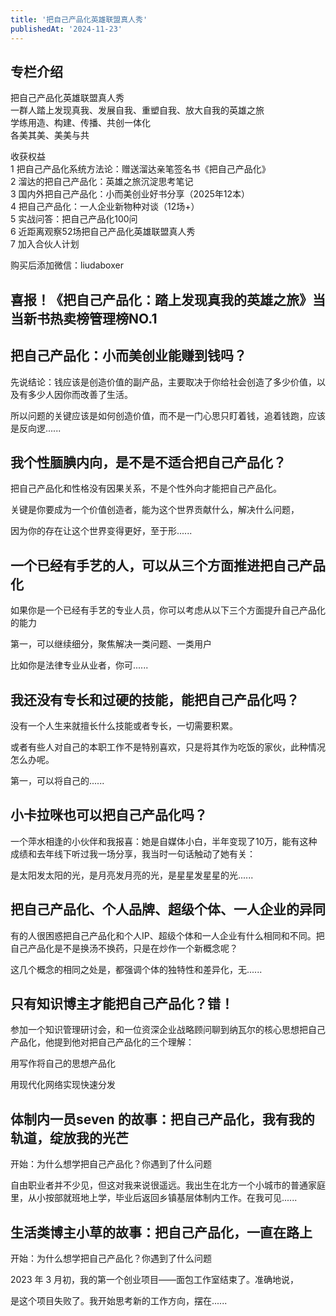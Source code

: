 ```yaml
---
title: '把自己产品化英雄联盟真人秀'
publishedAt: '2024-11-23'
---
```


## 专栏介绍

把自己产品化英雄联盟真人秀  
一群人踏上发现真我、发展自我、重塑自我、放大自我的英雄之旅  
学练用造、构建、传播、共创一体化  
各美其美、美美与共  
  
收获权益  
1 把自己产品化系统方法论：赠送溜达亲笔签名书《把自己产品化》  
2 溜达的把自己产品化：英雄之旅沉淀思考笔记  
3 国内外把自己产品化：小而美创业好书分享（2025年12本）  
4 把自己产品化：一人企业新物种对谈（12场+）  
5 实战问答：把自己产品化100问  
6 近距离观察52场把自己产品化英雄联盟真人秀  
7 加入合伙人计划  
  
购买后添加微信：liudaboxer

## 喜报！《把自己产品化：踏上发现真我的英雄之旅》当当新书热卖榜管理榜NO.1
## 把自己产品化：小而美创业能赚到钱吗？
先说结论：钱应该是创造价值的副产品，主要取决于你给社会创造了多少价值，以及有多少人因你而改善了生活。

所以问题的关键应该是如何创造价值，而不是一门心思只盯着钱，追着钱跑，应该是反向逻......

## 我个性腼腆内向，是不是不适合把自己产品化？
把自己产品化和性格没有因果关系，不是个性外向才能把自己产品化。

关键是你要成为一个价值创造者，能为这个世界贡献什么，解决什么问题，

因为你的存在让这个世界变得更好，至于形......

## 一个已经有手艺的人，可以从三个方面推进把自己产品化
如果你是一个已经有手艺的专业人员，你可以考虑从以下三个方面提升自己产品化的能力

第一，可以继续细分，聚焦解决一类问题、一类用户

比如你是法律专业从业者，你可......

## 我还没有专长和过硬的技能，能把自己产品化吗？
没有一个人生来就擅长什么技能或者专长，一切需要积累。

或者有些人对自己的本职工作不是特别喜欢，只是将其作为吃饭的家伙，此种情况怎么办呢。

第一，可以将自己的......

## 小卡拉咪也可以把自己产品化吗？
一个萍水相逢的小伙伴和我报喜：她是自媒体小白，半年变现了10万，能有这种成绩和去年线下听过我一场分享，我当时一句话触动了她有关：

是太阳发太阳的光，是月亮发月亮的光，是星星发星星的光......

## 把自己产品化、个人品牌、超级个体、一人企业的异同
有的人很困惑把自己产品化和个人IP、超级个体和一人企业有什么相同和不同。把自己产品化是不是换汤不换药，只是在炒作一个新概念呢？

这几个概念的相同之处是，都强调个体的独特性和差异化，无......

## 只有知识博主才能把自己产品化？错！
参加一个知识管理研讨会，和一位资深企业战略顾问聊到纳瓦尔的核心思想把自己产品化，他提到他对把自己产品化的三个理解：

用写作将自己的思想产品化

用现代化网络实现快速分发

## 体制内一员seven 的故事：把自己产品化，我有我的轨道，绽放我的光芒
开始：为什么想学把⾃⼰产品化？你遇到了什么问题

自由职业者并不少见，但这对我来说很遥远。我出生在北方一个小城市的普通家庭里，从小按部就班地上学，毕业后返回乡镇基层体制内工作。在我可见......

## 生活类博主⼩草的故事：把自己产品化，一直在路上
开始：为什么想学把⾃⼰产品化？你遇到了什么问题

2023 年 3 月初，我的第一个创业项目——面包工作室结束了。准确地说，

是这个项目失败了。我开始思考新的工作方向，摆在......

